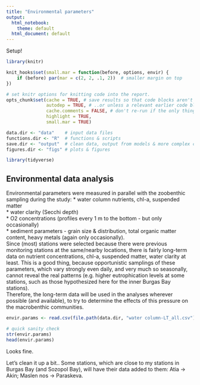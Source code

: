 ```yaml
---
title: "Environmental parameters"
output: 
  html_notebook:
    theme: default
  html_document: default
---
```

Setup!
```r
library(knitr)

knit_hooks$set(small.mar = function(before, options, envir) {
    if (before) par(mar = c(2, 2, .1, 2))  # smaller margin on top
})

# set knitr options for knitting code into the report.
opts_chunk$set(cache = TRUE, # save results so that code blocks aren't re-run unless code changes
               autodep = TRUE, # ..or unless a relevant earlier code block changed
               cache.comments = FALSE, # don't re-run if the only thing that changed was the comments
               highlight = TRUE, 
               small.mar = TRUE)
```

```r
data.dir <- "data"    # input data files
functions.dir <- "R"  # functions & scripts
save.dir <- "output"  # clean data, output from models & more complex calculations
figures.dir <- "figs" # plots & figures 
```

```r
library(tidyverse)
```

## Environmental data analysis
Environmental parameters were measured in parallel with the zoobenthic sampling during the study:
  * water column nutrients, chl-a, suspended matter    
  * water clarity (Secchi depth)   
  * O2 concentrations (profiles every 1 m to the bottom - but only occasionally)  
  * sediment parameters - grain size & distribution, total organic matter content, heavy metals (again only occasionally).    
Since (most) stations were selected because there were previous monitoring stations at the same/nearby locations, there is fairly long-term data on nutrient concentrations, chl-a, suspended matter, water clarity at least. This is a good thing, because opportunistic samplings of these parameters, which vary strongly even daily, and very much so seasonally, cannot reveal the real patterns (e.g. higher eutrophication levels at some stations, such as those hypothesized here for the inner Burgas Bay stations).   
Therefore, the long-term data will be used in the analyses wherever possible (and available), to try to determine the effects of this pressure on the macrobenthic communities.
```r
envir.params <- read.csv(file.path(data.dir, "water column-LT_all.csv"), header = TRUE, stringsAsFactors = FALSE)

# quick sanity check
str(envir.params)
head(envir.params)
```

Looks fine. 

Let's clean it up a bit..
Some stations, which are close to my stations in Burgas Bay (and Sozopol Bay), will have their data added to them: Atia -> Akin; Maslen nos -> Paraskeva. 
```r


```

